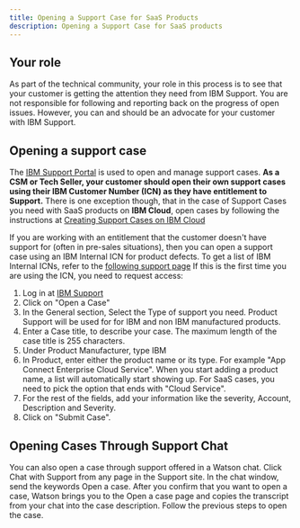 ```yaml
---
title: Opening a Support Case for SaaS Products
description: Opening a Support Case for SaaS products
---
```


## Your role

As part of the technical community, your role in this process is to see that your customer is getting the attention they need from IBM Support. You are not responsible for following and reporting back on the progress of open issues.
However, you can and should be an advocate for your customer with IBM Support. 

## Opening a support case

The <a href='https://www.ibm.com/mysupport' target='_blank' rel='noreferrer noopener'>IBM Support Portal</a> is used to open and manage support cases. **As a CSM or Tech Seller, your customer should open their own support cases using their IBM Customer Number (ICN) as they have entitlement to Support.** There is one exception though, that in the case of Support Cases you need with SaaS products on **IBM Cloud**, open cases by following the instructions at <a href="https://cloud.ibm.com/docs/get-support?topic=get-support-open-case&interface=ui" target='_blank' rel='noreferrer noopener'> Creating Support Cases on IBM Cloud</a>

If you are working with an entitlement that the customer doesn't have support for (often in pre-sales situations), then you can open a support case using an IBM Internal ICN for product defects.  To get a list of IBM Internal ICNs, refer to the <a href="https://pages.github.ibm.com/csm-playbook/playbook/common/support/support-case-open/" target='_blank' rel='noreferrer noopener'>following support page</a>
If this is the first time you are using the ICN, you need to request access:


1. Log in at <a href="https://www.ibm.com/mysupport/s/" target='_blank' rel='noreferrer noopener'>IBM Support</a>
2. Click on "Open a Case"
3. In the General section, Select the Type of support you need. Product Support will be used for for IBM and non IBM manufactured products.
4. Enter a Case title, to describe your case. The maximum length of the case title is 255 characters.
4. Under Product Manufacturer, type IBM
5. In Product, enter either the product name or its type. For example "App Connect Enterprise Cloud Service". When you start adding a product name, a list will automatically start showing up.  For SaaS cases, you need to pick the option that ends with "Cloud Service".
6. For the rest of the fields, add your information like the severity, Account, Description and Severity.
7. Click on "Submit Case".

## Opening Cases Through Support Chat
You can also open a case through support offered in a Watson chat. Click Chat with Support from any page in the Support site. In the chat window, send the keywords Open a case. After you confirm that you want to open a case, Watson brings you to the Open a case page and copies the transcript from your chat into the case description. Follow the previous steps to open the case.